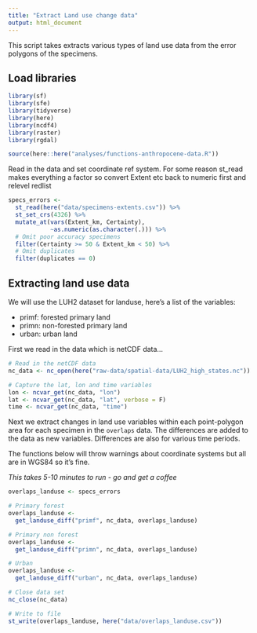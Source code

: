 ```yaml
---
title: "Extract Land use change data"
output: html_document
---
```

  
This script takes extracts various types of land use data from the error polygons of the specimens.

## Load libraries
```r
library(sf)
library(sfe)
library(tidyverse)
library(here)
library(ncdf4)
library(raster) 
library(rgdal)

source(here::here("analyses/functions-anthropocene-data.R"))
```

Read in the data and set coordinate ref system. For some reason st_read makes everything a factor so convert Extent etc back to numeric first and relevel redlist
```r
specs_errors <- 
  st_read(here("data/specimens-extents.csv")) %>%  
  st_set_crs(4326) %>%
  mutate_at(vars(Extent_km, Certainty), 
            ~as.numeric(as.character(.))) %>%
  # Omit poor accuracy specimens
  filter(Certainty >= 50 & Extent_km < 50) %>%
  # Omit duplicates 
  filter(duplicates == 0)
```

## Extracting land use data

We will use the LUH2 dataset for landuse, here's a list of the variables:

* primf: forested primary land
* primn: non-forested primary land
* urban: urban land

First we read in the data which is netCDF data...

```r
# Read in the netCDF data
nc_data <- nc_open(here("raw-data/spatial-data/LUH2_high_states.nc"))

# Capture the lat, lon and time variables
lon <- ncvar_get(nc_data, "lon")
lat <- ncvar_get(nc_data, "lat", verbose = F)
time <- ncvar_get(nc_data, "time")
```

Next we extract changes in land use variables within each point-polygon area for each specimen in the `overlaps` data. The differences are added to the data as new variables. Differences are also for various time periods.

The functions below will throw warnings about coordinate systems but all are in WGS84 so it's fine.

*This takes 5-10 minutes to run - go and get a coffee*

```r
overlaps_landuse <- specs_errors

# Primary forest
overlaps_landuse <- 
  get_landuse_diff("primf", nc_data, overlaps_landuse) 

# Primary non forest
overlaps_landuse <- 
  get_landuse_diff("primn", nc_data, overlaps_landuse) 

# Urban
overlaps_landuse <- 
  get_landuse_diff("urban", nc_data, overlaps_landuse) 

# Close data set 
nc_close(nc_data)

# Write to file
st_write(overlaps_landuse, here("data/overlaps_landuse.csv"))
```